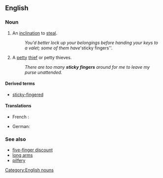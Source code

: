 ==English==

===Noun===
{{en-plural noun|head=[[sticky]] [[fingers]]}} 

# {{idiomatic}} An [[inclination]] to [[steal]].
#: ''You'd better lock up your belongings before handing your keys to a valet; some of them have '''sticky fingers''. 
# {{idiomatic}} A [[petty]] [[thief]] or petty thieves. 
#: ''There are too many '''sticky fingers''' around for me to leave my purse unattended.''

====Derived terms====
* [[sticky-fingered]]

====Translations====
{{trans-top|petty thief}}
* French : {{t+|fr|chapardeur|m}}
{{trans-mid}}
* German: {{t|de|Langfinger|m}}
{{trans-bottom}}

===See also===
* [[five-finger discount]]
* [[long arms]]
* [[pilfery]]

[[Category:English nouns]]